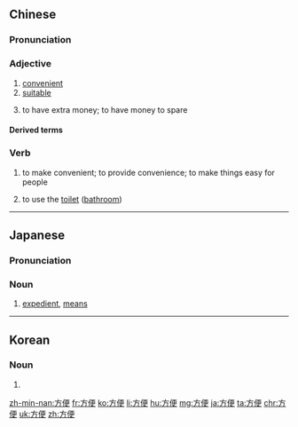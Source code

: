 ==Chinese==
{{zh-forms}}

===Pronunciation===
{{zh-pron
|m=fāngbiàn,tl=y
|c=fong1 bin6
|c-t=fong1 ben5
|h=pfs=fông-phien
|ma=y
|mn=hong-piān
|cat=a,v
}}

===Adjective===
{{zh-adj}}

# [[convenient]]
# [[suitable]]
# {{qualifier|euphemism}} to have extra money; to have money to spare

====Derived terms====
{{zh-der|方便麵}}

===Verb===
{{zh-verb}}

# to make convenient; to provide convenience; to make things easy for people
# {{lb|zh|Mandarin|euphemism}} to use the [[toilet]] ([[bathroom]])
#: {{zh-x|我 想 去 '''方便''' 一下。|I'd like to go '''to the bathroom'''.}}

{{zh-cat|Beginning}}

----

==Japanese==
{{ja-kanjitab|ほう|べん|yomi=o}}

===Pronunciation===
{{ja-pron|ほうべん|y=o}}

===Noun===
{{ja-noun|ほうべん}}

# [[expedient]], [[means]]
#: {{ja-usex|嘘も方便|うそ も ほうべん|circumstances may justify a lie}}

----

==Korean==
{{ko-hanjatab}}

===Noun===
{{ko-noun|hj|hangeul=방편}}

# {{hanja form of|방편|[[expedient]], [[means]]}}

[[zh-min-nan:方便]]
[[fr:方便]]
[[ko:方便]]
[[li:方便]]
[[hu:方便]]
[[mg:方便]]
[[ja:方便]]
[[ta:方便]]
[[chr:方便]]
[[uk:方便]]
[[zh:方便]]